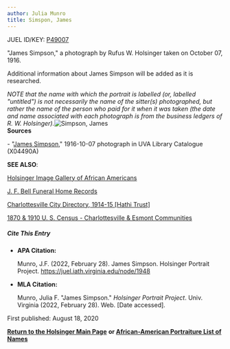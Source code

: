 ```yaml
---
author: Julia Munro
title: Simspon, James
---
```

JUEL ID/KEY: [P49007](http://juel.iath.virginia.edu/public_person?person=49007 "P49007")

"James Simpson," a photograph by Rufus W. Holsinger taken on October 07, 1916. 

Additional information about James Simpson will be added as it is researched.

_NOTE that the name with which the portrait is labelled (or, labelled "untitled") is not necessarily the name of the sitter(s) photographed, but rather the name of the person who paid for it when it was taken (the date and name associated with each photograph is from the business ledgers of R. W. Holsinger)._![Simpson, James](https://iiif.lib.virginia.edu/iiif/uva-lib:1044649/full/1000,1337/0/default.jpg "Simpson, James")  
**Sources**

\- "[James Simpson](https://search.lib.virginia.edu/catalog/uva-lib:1044649#?c=0&m=0&s=0&cv=0 "Simpson, James")," 1916-10-07 photograph in UVA Library Catalogue (X04490A) 

**SEE ALSO**:

[Holsinger Image Gallery of African Americans](http://rwholsingerphotos.org/images.php "Holsinger Image Gallery of African Americans")

[J. F. Bell Funeral Home Records](http://www2.vcdh.virginia.edu/afam/raceandplace/perl_scripts/funeral_search.html "J. F. Bell Funeral Home Database")

[Charlottesville City Directory, 1914-15 \[Hathi Trust\]](https://catalog.hathitrust.org/Record/101954103 "Charlottesville City Directory, 1914-15") 

[1870 & 1910 U. S. Census - Charlottesville & Esmont Communities](http://www2.vcdh.virginia.edu/afam/raceandplace/census/search_both.html "1870 & 1910 U. S. Census: Charlottesville and Esmont Communities")

##### **Cite This Entry**

*   **APA Citation:**
    
    Munro, J.F. (2022, February 28). James Simpson. Holsinger Portrait Project. https://juel.iath.virginia.edu/node/1948
    
*   **MLA Citation:**
    
    Munro, Julia F. "James Simpson." _Holsinger Portrait Project_. Univ. Virginia (2022, February 28). Web. \[Date accessed\].
    

First published: August 18, 2020

[**Return to the Holsinger Main Page**](http://juel.iath.virginia.edu/node/980) **or [African-American Portraiture List of Names](http://juel.iath.virginia.edu/node/996)**